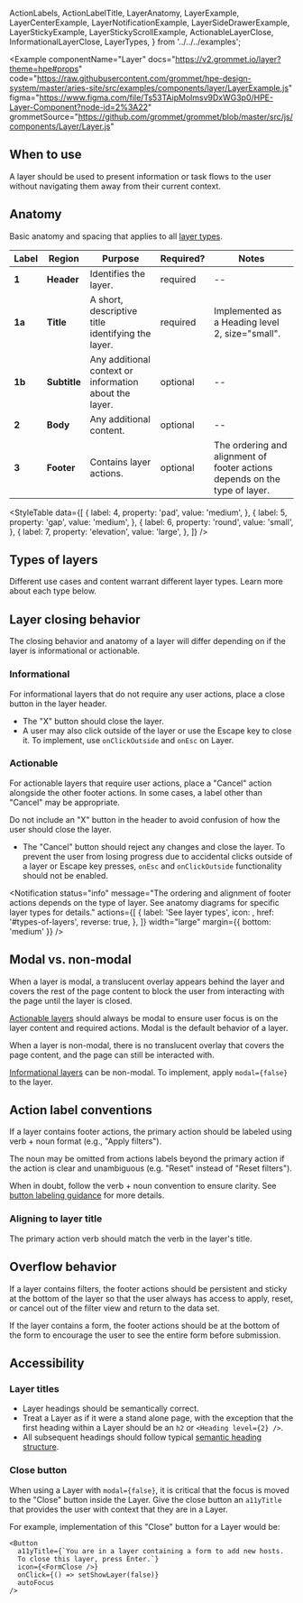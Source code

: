   ActionLabels,
  ActionLabelTitle,
  LayerAnatomy,
  LayerExample,
  LayerCenterExample,
  LayerNotificationExample,
  LayerSideDrawerExample,
  LayerStickyExample,
  LayerStickyScrollExample,
  ActionableLayerClose,
  InformationalLayerClose,
  LayerTypes,
} from '../../../examples';

<Example
  componentName="Layer"
  docs="https://v2.grommet.io/layer?theme=hpe#props"
  code="https://raw.githubusercontent.com/grommet/hpe-design-system/master/aries-site/src/examples/components/layer/LayerExample.js"
  figma="https://www.figma.com/file/Ts53TAipMolmsv9DxWG3p0/HPE-Layer-Component?node-id=2%3A22"
  grommetSource="https://github.com/grommet/grommet/blob/master/src/js/components/Layer/Layer.js"
>
  <LayerExample />
</Example>

## When to use

A layer should be used to present information or task flows to the user without navigating them away from their current context.

## Anatomy

Basic anatomy and spacing that applies to all [layer types](#types-of-layers).

<Example plain>
  <LayerAnatomy />
</Example>

| Label  | Region       | Purpose                                                | Required? | Notes                                                                      |
| ------ | ------------ | ------------------------------------------------------ | --------- | -------------------------------------------------------------------------- |
| **1**  | **Header**   | Identifies the layer.                                  | required  | --                                                                         |
| **1a** | **Title**    | A short, descriptive title identifying the layer.      | required  | Implemented as a Heading level 2, size="small".                            |
| **1b** | **Subtitle** | Any additional context or information about the layer. | optional  | --                                                                         |
| **2**  | **Body**     | Any additional content.                                | optional  | --                                                                         |
| **3**  | **Footer**   | Contains layer actions.                                | optional  | The ordering and alignment of footer actions depends on the type of layer. |

<StyleTable
  data={[
    {
      label: 4,
      property: 'pad',
      value: 'medium',
    },
    {
      label: 5,
      property: 'gap',
      value: 'medium',
    },
    {
      label: 6,
      property: 'round',
      value: 'small',
    },
    {
      label: 7,
      property: 'elevation',
      value: 'large',
    },
  ]}
/>

## Types of layers

Different use cases and content warrant different layer types. Learn more about each type below.

<LayerTypes />

## Layer closing behavior

The closing behavior and anatomy of a layer will differ depending on if the layer is informational or actionable.

### Informational

For informational layers that do not require any user actions, place a close button in the layer header.

<Example plain>
  <InformationalLayerClose />
</Example>

- The "X" button should close the layer.
- A user may also click outside of the layer or use the Escape key to close it. To implement, use `onClickOutside` and `onEsc` on Layer.

### Actionable

For actionable layers that require user actions, place a "Cancel" action alongside the other footer actions. In some cases, a label other than "Cancel" may be appropriate.

Do not include an "X" button in the header to avoid confusion of how the user should close the layer.

<Example plain>
  <ActionableLayerClose />
</Example>

- The "Cancel" button should reject any changes and close the layer.
  To prevent the user from losing progress due to accidental clicks outside of a layer or Escape key presses, `onEsc` and `onClickOutside` functionality should not be enabled.

<Notification
  status="info"
  message="The ordering and alignment of footer actions depends on the type of layer. See anatomy diagrams for specific layer types for details."
  actions={[
    {
      label: 'See layer types',
      icon: <FormNext />,
      href: '#types-of-layers',
      reverse: true,
    },
  ]}
  width="large"
  margin={{ bottom: 'medium' }}
/>

## Modal vs. non-modal

When a layer is modal, a translucent overlay appears behind the layer and covers the rest of the page content to block the user from interacting with the page until the layer is closed.

[Actionable layers](#actionable) should always be modal to ensure user focus is on the layer content and required actions. Modal is the default behavior of a layer.

When a layer is non-modal, there is no translucent overlay that covers the page content, and the page can still be interacted with.

[Informational layers](#informational) can be non-modal. To implement, apply `modal={false}` to the layer.

## Action label conventions

If a layer contains footer actions, the primary action should be labeled using verb + noun format (e.g., "Apply filters").

The noun may be omitted from actions labels beyond the primary action if the action is clear and unambiguous (e.g. "Reset" instead of "Reset filters").

When in doubt, follow the verb + noun convention to ensure clarity. See [button labeling guidance](/components/button#button-labeling) for more details.

<BestPracticeGroup>
  <Example
    height={{ min: 'small' }}
    bestPractice={{
      type: 'do',
      message:
        'When secondary actions are clear and unambiguous, you can omit the noun. In this case, "filters" is not repeated for the reset action.',
    }}
    width="100%"
  >
    <ActionLabels />
  </Example>
  <Example
    height={{ min: 'small' }}
    bestPractice={{
      type: 'dont',
      message: `Don’t remove the noun from the primary action as this can cause ambiguity about what the actions refer to.`,
    }}
    width="100%"
  >
    <ActionLabels bestPractice={false} />
  </Example>
</BestPracticeGroup>

### Aligning to layer title

The primary action verb should match the verb in the layer's title.

<BestPracticeGroup>
  <Example
    height={{ min: 'small' }}
    bestPractice={{
      type: 'do',
      message: `Match the primary action verb to that of the layer's title.`,
    }}
    width="100%"
  >
    <ActionLabelTitle />
  </Example>
  <Example
    height={{ min: 'small' }}
    bestPractice={{
      type: 'dont',
      message: `Don’t use a different verb for the primary action than the layer title's verb.`,
    }}
    width="100%"
  >
    <ActionLabelTitle bestPractice={false} />
  </Example>
</BestPracticeGroup>

## Overflow behavior

If a layer contains filters, the footer actions should be persistent and sticky at the bottom of the layer so that the user always has access to apply, reset, or cancel out of the filter view and return to the data set.

If the layer contains a form, the footer actions should be at the bottom of the form to encourage the user to see the entire form before submission.

## Accessibility

### Layer titles

- Layer headings should be semantically correct.
- Treat a Layer as if it were a stand alone page, with the exception that the first heading within a Layer should be an `h2` or `<Heading level={2} />`.
- All subsequent headings should follow typical [semantic heading structure](/foundation/typography#semantic-usage-of-heading-levels).

### Close button

When using a Layer with `modal={false}`, it is critical that the focus is moved to the "Close" button inside the Layer. Give the close button an `a11yTitle` that provides the user with context that they are in a Layer.

For example, implementation of this "Close" button for a Layer would be:

```
<Button
  a11yTitle={`You are in a layer containing a form to add new hosts.
  To close this layer, press Enter.`}
  icon={<FormClose />}
  onClick={() => setShowLayer(false)}
  autoFocus
/>
```
